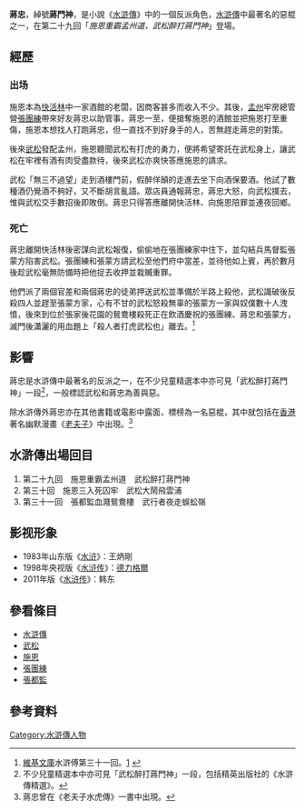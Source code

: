 {{水浒人物 |
  人物姓名 = 蔣忠 |
  座次 = |
  星名 = |
  绰号 = 蔣門神 |
  身份 = 快活林酒樓老闆 |
  梁山职司 =  |
  出场回目 = 029 |
}}
'''蔣忠'''，綽號'''蔣門神'''，是小說《[[水滸傳|水滸傳]]》中的一個反派角色，[[水滸傳|水滸傳]]中最著名的惡棍之一，在第二十九回「''施恩重霸孟州道，武松醉打蔣門神''」登場。

==經歷==

===出场===
施恩本為[[快活林|快活林]]中一家酒館的老闆，因商客甚多而收入不少。其後，[[孟州|孟州]]牢房總管營[[張團練|張團練]]帶來好友蔣忠以助管事，蔣忠一至，便搶奪施恩的酒館並把施恩打至重傷，施恩本想找人打跑蔣忠，但一直找不到好身手的人，苦無趕走蔣忠的對策。

後來[[武松|武松]]發配孟州，施恩聽聞武松有打虎的勇力，便將希望寄託在武松身上，讓武松在牢裡有酒有肉受盡款待，後來武松亦爽快答應施恩的請求。

武松「無三不過望」走到酒樓門前，假醉佯顛的走進去坐下向酒保要酒。他試了數種酒仍覺酒不夠好，又不斷胡言亂語。眾店員通報蔣忠，蔣忠大怒，向武松撲去，惟與武松交手數招後即敗倒。蔣忠只得答應離開快活林、向施恩陪罪並連夜回鄉。

===死亡===
蔣忠離開快活林後密謀向武松報復，偷偷地在張團練家中住下，並勾結兵馬督監張蒙方陷害武松。張團練和張蒙方請武松至他們府中當差，並待他如上賓，再於數月後趁武松毫無防備時把他捉去收押並栽贓重罪。

他們派了兩個官差和兩個蔣忠的徒弟押送武松並準備於半路上殺他，武松識破後反殺四人並趕至張蒙方家，心有不甘的武松怒殺無辜的張蒙方一家與奴僕數十人洩憤，後來到位於張家後花園的鴛鴦樓殺死正在飲酒慶祝的張團練、蔣忠和張蒙方，滅門後瀟灑的用血題上「殺人者打虎武松也」離去。<ref>[[維基文庫|維基文庫]]水滸傅第三十一回。[https://zh.wikisource.org/wiki/%E6%B0%B4%E6%BB%B8%E5%82%B3_(120%E5%9B%9E%E6%9C%AC)/%E7%AC%AC031%E5%9B%9E] {{Wayback|url=https://zh.wikisource.org/wiki/%E6%B0%B4%E6%BB%B8%E5%82%B3_(120%E5%9B%9E%E6%9C%AC)/%E7%AC%AC031%E5%9B%9E |date=20190522045454 }}</ref>

==影響==
蔣忠是水滸傳中最著名的反派之一，在不少兒童精選本中亦可見「武松醉打蔣門神」一段<ref>不少兒童精選本中亦可見「武松醉打蔣門神」一段，包括精英出版社的《水滸傳精選》。</ref>，一般標認武松和蔣忠為善與惡。

除水滸傳外蔣忠亦在其他書籍或電影中露面，標榜為一名惡棍，其中就包括在[[香港|香港]]著名幽默漫畫《[[老夫子|老夫子]]》中出現。<ref>蔣忠曾在《老夫子水虎傳》一書中出現。</ref>

==水滸傳出場回目==
#第二十九回　施恩重霸孟州道　武松醉打蔣門神
#第三十回　施恩三入死囚牢　武松大鬧飛雲浦
#第三十一回　張都監血濺鴛鴦樓　武行者夜走蜈蚣嶺

== 影视形象 ==
*1983年山东版《[[水浒_(电视剧)|水浒]]》：王炳剛
*1998年央视版《[[水浒传_(1998年电视剧)|水浒传]]》：[[德力格爾|德力格爾]]
*2011年版《[[水浒传_(2011年电视剧)|水浒传]]》：韩东

==參看條目==
*[[水滸傳|水滸傳]]
*[[武松|武松]]
*[[施恩|施恩]]
*[[張團練|張團練]]
*[[張都監|張都監]]

==參考資料==
{{reflist|2}}

[[Category:水滸傳人物|Category:水滸傳人物]]